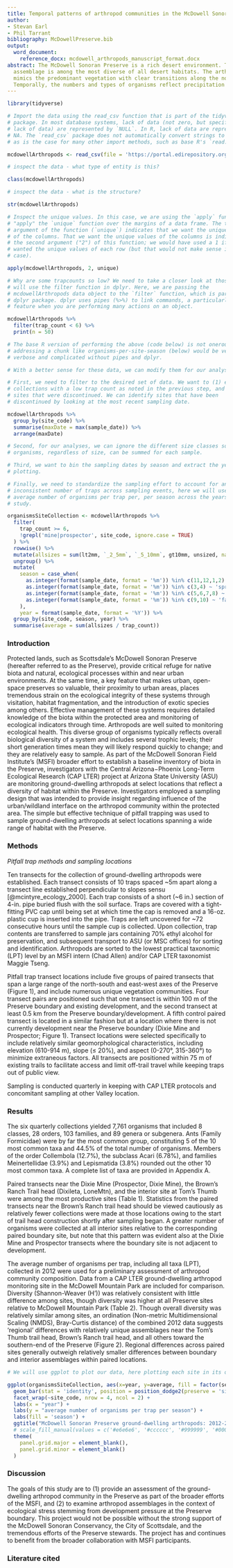 ```yaml
---
title: Temporal patterns of arthropod communities in the McDowell Sonoran Preserve
author: 
- Stevan Earl
- Phil Tarrant
bibliography: McDowellPreserve.bib
output:
  word_document: 
    reference_docx: mcdowell_arthropods_manuscript_format.docx
abstract: The McDowell Sonoran Preserve is a rich desert environment. The arthropod
  assemblage is among the most diverse of all desert habitats. The arthropod assemblage
  mimics the predominant vegetation with clear transitions along the north-south axis.
  Temporally, the numbers and types of organisms reflect precipitation patterns.
---
```


<style type="text/css">
h1 { /* Header 1 */
 font-size: 12px;
 color: Black;
}
</style>


```r
library(tidyverse)
```


```r

# Import the data using the read_csv function that is part of the tidyverse
# package. In most database systems, lack of data (not zero, but specifically a
# lack of data) are represented by `NULL`. In R, lack of data are represented by
# NA. The `read_csv` package does not automatically convert strings to factors
# as is the case for many other import methods, such as base R's `read.csv`.

mcdowellArthropods <- read_csv(file = 'https://portal.edirepository.org/nis/dataviewer?packageid=knb-lter-cap.643.2&entityid=4bc08a24e06acfe761553cf8360b983d')
```


```r
# inspect the data - what type of entity is this?

class(mcdowellArthropods)
```


```r
# inspect the data - what is the structure?

str(mcdowellArthropods)
```


```r

# Inspect the unique values. In this case, we are using the `apply` function to
# "apply" the `unique` function over the margins of a data frame. The third
# argument of the function (`unique`) indicates that we want the unique values
# of the columns. That we want the unique values of the columns is indicated by
# the second argument ("2") of this function; we would have used a 1 if we
# wanted the unique values of each row (but that would not make sense in this
# case).

apply(mcdowellArthropods, 2, unique)
```


```r

# Why are some trapcounts so low? We need to take a closer look at those. We
# will use the filter function in dplyr. Here, we are passing the
# mcdowellArthropods data object to the `filter` function, which is part of the
# dplyr package. dplyr uses pipes (%>%) to link commands, a particularly nice
# feature when you are performing many actions on an object.

mcdowellArthropods %>% 
  filter(trap_count < 6) %>%
  print(n = 50)

# The base R version of performing the above (code below) is not onerous but
# addressing a chunk like organisms-per-site-season (below) would be very
# verbose and complicated without pipes and dplyr.
```

```r

# With a better sense for these data, we can modify them for our analyses.

# First, we need to filter to the desired set of data. We want to (1) exclude
# collections with a low trap count as noted in the previous step, and (2) omit
# sites that were discontinued. We can identify sites that have been
# discontinued by looking at the most recent sampling date.

mcdowellArthropods %>% 
  group_by(site_code) %>%
  summarise(maxDate = max(sample_date)) %>% 
  arrange(maxDate)
```


```r

# Second, for our analyses, we can ignore the different size classes so all
# organisms, regardless of size, can be summed for each sample.

# Third, we want to bin the sampling dates by season and extract the year for
# plotting.

# Finally, we need to standardize the sampling effort to account for an
# inconsistent number of traps across sampling events, here we will use the
# average number of organisms per trap per, per season across the years of
# study.

organismsSiteCollection <- mcdowellArthropods %>% 
  filter(
    trap_count >= 6,
    !grepl('mine|prospector', site_code, ignore.case = TRUE)
  ) %>%
  rowwise() %>% 
  mutate(allsizes = sum(lt2mm, `_2_5mm`, `_5_10mm`, gt10mm, unsized, na.rm = T)) %>% 
  ungroup() %>%
  mutate(
    season = case_when(
      as.integer(format(sample_date, format = '%m')) %in% c(11,12,1,2) ~ 'winter',
      as.integer(format(sample_date, format = '%m')) %in% c(3,4) ~ 'spring',
      as.integer(format(sample_date, format = '%m')) %in% c(5,6,7,8) ~ 'summer',
      as.integer(format(sample_date, format = '%m')) %in% c(9,10) ~ 'fall'
    ),
    year = format(sample_date, format = '%Y')) %>%
  group_by(site_code, season, year) %>%
  summarise(average = sum(allsizes / trap_count))
```

### Introduction

Protected lands, such as Scottsdale’s McDowell Sonoran Preserve (hereafter referred to as the Preserve), provide critical refuge for native biota and natural, ecological processes within and near urban environments.  At the same time, a key feature that makes urban, open-space preserves so valuable, their proximity to urban areas, places tremendous strain on the ecological integrity of these systems through visitation, habitat fragmentation, and the introduction of exotic species among others.  Effective management of these systems requires detailed knowledge of the biota within the protected area and monitoring of ecological indicators through time. Arthropods are  well suited to monitoring ecological health. This diverse group of organisms typically reflects overall biological diversity of a system and includes several trophic levels; their short generation times mean they will likely respond quickly to change; and they are relatively easy to sample. As part of the McDowell Sonoran Field Institute's (MSFI) broader effort to establish a baseline inventory of biota in the Preserve, investigators with the Central Arizona−Phoenix Long-Term Ecological Research (CAP LTER) project at Arizona State University (ASU) are monitoring ground-dwelling arthropods at select locations that reflect a diversity of habitat within the Preserve. Investigators employed a sampling design that was intended to provide insight regarding influence of the urban/wildland interface on the arthropod community within the protected area. The simple but effective technique of pitfall trapping was used to sample ground-dwelling arthropods at select locations spanning a wide range of habitat with the Preserve.


### Methods
 
*Pitfall trap methods and sampling locations*

Ten transects for the collection of ground-dwelling arthropods were established.  Each transect consists of 10 traps spaced ~5m apart along a transect line established perpendicular to slopes sensu [@mcintyre_ecology_2000]. Each trap consists of a short (~6 in.) section of 4-in. pipe buried flush with the soil surface. Traps are covered with a tight-fitting PVC cap until being set at which time the cap is removed and a 16-oz. plastic cup is inserted into the pipe. Traps are left uncovered for ~72 consecutive hours until the sample cup is collected. Upon collection, trap contents are transferred to sample jars containing 70% ethyl alcohol for preservation, and subsequent transport to ASU (or MSC offices) for sorting and identification. Arthropods are sorted to the lowest practical taxonomic (LPT) level  by an MSFI intern (Chad Allen) and/or CAP LTER taxonomist Maggie Tseng.

Pitfall trap transect locations include five groups of paired transects that span a large range of the north-south and east-west axes of the Preserve (Figure 1), and include numerous unique vegetation communities. Four transect pairs are positioned such that one transect is within 100 m of the Preserve boundary and existing development, and the second transect at least 0.5 km from the Preserve boundary/development. A fifth control paired transect is located in a similar fashion but at a location where there is not currently development near the Preserve boundary (Dixie Mine and Prospector; Figure 1). Transect locations were selected specifically to include relatively similar geomorphological characteristics, including elevation (610-914 m), slope (≤ 20%), and aspect (0-270°, 315-360°) to minimize extraneous factors. All transects are positioned within 75 m of existing trails to facilitate access and limit off-trail travel while keeping traps out of public view.

Sampling is conducted quarterly in keeping with CAP LTER protocols and concomitant sampling at other Valley location.

### Results

The six quarterly collections yielded 7,761 organisms that included 8 classes, 28 orders, 103 families, and 89 genera or subgenera. Ants (Family Formicidae) were by far the most common group, constituting 5 of the 10 most common taxa and 44.5% of the total number of organisms. Members of the order Collembola (12.7%), the subclass Acari (6.78%), and families Meinertellidae (3.9%) and Lepismatida (3.8%) rounded out the other 10 most common taxa. A complete list of taxa are provided in Appendix A. 

Paired transects near the Dixie Mine (Prospector, Dixie Mine), the Brown's Ranch Trail head (Dixileta, LoneMtn), and the interior site at Tom's Thumb were among the most productive sites (Table 1). Statistics from the paired transects near the Brown's Ranch trail head should be viewed cautiously as relatively fewer collections were made at those locations owing to the start of trail head construction shortly after sampling began. A greater number of organisms were collected at all interior sites relative to the corresponding paired boundary site, but note that this pattern was evident also at the Dixie Mine and Prospector transects where the boundary site is not adjacent to development.

The average number of organisms per trap, including all taxa (LPT), collected in 2012 were used for a preliminary assessment of arthropod community composition. Data from a CAP LTER ground-dwelling arthropod monitoring site in the McDowell Mountain Park are included for comparison. Diversity (Shannon-Weaver (H')) was relatively consistent with little difference among sites, though diversity was higher at all Preserve sites relative to McDowell Mountain Park (Table 2). Though overall diversity was relatively similar among sites, an ordination (Non-metric Multidimensional Scaling (NMDS), Bray-Curtis distance) of the combined 2012 data suggests 'regional' differences with relatively unique assemblages near the Tom's Thumb trail head, Brown's Ranch trail head, and all others toward the southern-end of the Preserve (Figure 2). Regional differences across paired sites generally outweigh relatively smaller differences between boundary and interior assemblages within paired locations. 

```r

# We will use ggplot to plot our data, here plotting each site in its own panel 

ggplot(organismsSiteCollection, aes(x=year, y=average, fill = factor(season))) + 
  geom_bar(stat = 'identity', position = position_dodge2(preserve = 'single')) + 
  facet_wrap(~site_code, nrow = 4, ncol = 2) +
  labs(x = "year") +
  labs(y = "average number of organisms per trap per season") +
  labs(fill = 'season') +
  ggtitle("McDowell Sonoran Preserve ground-dwelling arthropods: 2012-2019") +
  # scale_fill_manual(values = c('#e6e6e6', '#cccccc', '#999999', '#000080')) +
  theme(
    panel.grid.major = element_blank(),
    panel.grid.minor = element_blank()
  )
```

### Discussion

The goals of this study are to (1) provide an assessment of the ground-dwelling arthropod community in the Preserve as part of the broader efforts of the MSFI, and (2) to examine arthropod assemblages in the context of ecological stress stemming from development pressure at the Preserve boundary. This project would not be possible without the strong support of the McDowell Sonoran Conservancy, the City of Scottsdale, and the tremendous efforts of the Preserve stewards. The project has and continues to benefit from the broader collaboration with MSFI participants.


### Literature cited
